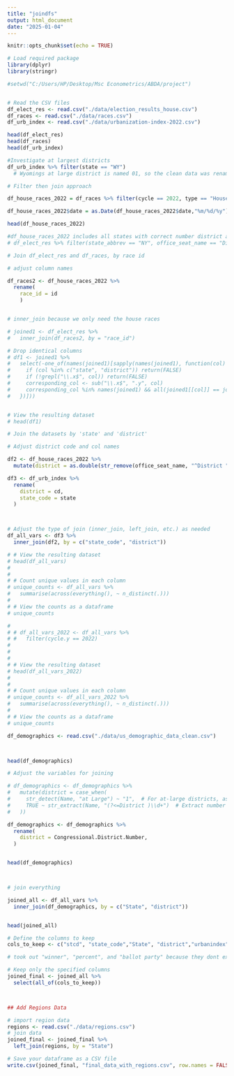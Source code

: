 ```yaml
---
title: "joindfs"
output: html_document
date: "2025-01-04"
---
```


```r
knitr::opts_chunk$set(echo = TRUE)
```

```r
# Load required package
library(dplyr)
library(stringr)
```


```r
#setwd("C:/Users/HP/Desktop/Msc Econometrics/ABDA/project")


# Read the CSV files
df_elect_res <- read.csv("./data/election_results_house.csv")
df_races <- read.csv("./data/races.csv")
df_urb_index <- read.csv("./data/urbanization-index-2022.csv")

head(df_elect_res)
head(df_races)
head(df_urb_index)

```

```r
#Investigate at largest districts 
df_urb_index %>% filter(state == "WY")
  # Wyomings at large district is named 01, so the clean data was renamed to reflect this 
```
```r
# Filter then join approach 

df_house_races_2022 = df_races %>% filter(cycle == 2022, type == "HouseRace",stage == "general" | stage == "runoff", special == "false") 

df_house_races_2022$date = as.Date(df_house_races_2022$date,"%m/%d/%y")

head(df_house_races_2022) 

#df_house_races_2022 includes all states with correct number district and puerto rico 
# df_elect_res %>% filter(state_abbrev == "NY", office_seat_name == "District 19", cycle == "2022") # test for ny
```



```r
# Join df_elect_res and df_races, by race id

# adjust column names

df_races2 <- df_house_races_2022 %>% 
  rename(
    race_id = id 
    )


# inner_join because we only need the house races

# joined1 <- df_elect_res %>%
#   inner_join(df_races2, by = "race_id")

# Drop identical columns
# df1 <- joined1 %>%
#   select(-one_of(names(joined1)[sapply(names(joined1), function(col) {
#     if (col %in% c("state", "district")) return(FALSE)
#     if (!grepl("\\.x$", col)) return(FALSE)
#     corresponding_col <- sub("\\.x$", ".y", col)
#     corresponding_col %in% names(joined1) && all(joined1[[col]] == joined1[[corresponding_col]], na.rm = TRUE)
#   })]))


# View the resulting dataset
# head(df1)

```



```r

# Join the datasets by 'state' and 'district'

# Adjust district code and col names

df2 <- df_house_races_2022 %>%
  mutate(district = as.double(str_remove(office_seat_name, "^District ")), state_code = state_abbrev) 

df3 <- df_urb_index %>%
  rename(
    district = cd,
    state_code = state
  )



# Adjust the type of join (inner_join, left_join, etc.) as needed
df_all_vars <- df3 %>%
  inner_join(df2, by = c("state_code", "district")) 

# # View the resulting dataset
# head(df_all_vars)
# 
# 
# # Count unique values in each column
# unique_counts <- df_all_vars %>%
#   summarise(across(everything(), ~ n_distinct(.)))
# 
# # View the counts as a dataframe
# unique_counts


```


```r


# 
# # df_all_vars_2022 <- df_all_vars %>%
# #   filter(cycle.y == 2022)
# 
# 
# 
# # View the resulting dataset
# head(df_all_vars_2022)
# 
# 
# # Count unique values in each column
# unique_counts <- df_all_vars_2022 %>%
#   summarise(across(everything(), ~ n_distinct(.)))
# 
# # View the counts as a dataframe
# unique_counts


```



```r

df_demographics <- read.csv("./data/us_demographic_data_clean.csv")



head(df_demographics)

# Adjust the variables for joining

# df_demographics <- df_demographics %>%
#   mutate(district = case_when(
#     str_detect(Name, "at Large") ~ "1",  # For at-large districts, assign "1"
#     TRUE ~ str_extract(Name, "(?<=District )\\d+")  # Extract number after "District"
#   ))

df_demographics <- df_demographics %>%
  rename(
    district = Congressional.District.Number,
  )


head(df_demographics)




```


```r

# join everything

joined_all <- df_all_vars %>%
  inner_join(df_demographics, by = c("State", "district")) 


head(joined_all)

```


```r

# Define the columns to keep
cols_to_keep <- c("stcd", "state_code","State", "district","urbanindex","grouping","incumbent_party", "Winning.party","Total.Population", "Percentage.Women", "Median.Household.Income", "Mean.Household.Income", "Median.Age", "Percentage.Retirees..65..", "Percentage.Bachelors.Degree.in.Population.over.25", "Unemployment.Rate..16.and.over.")

# took out "winner", "percent", and "ballot party" because they dont exist wihtout the results 

# Keep only the specified columns
joined_final <- joined_all %>%
  select(all_of(cols_to_keep))




```

```r
## Add Regions Data 

# import region data 
regions <- read.csv("./data/regions.csv")
# join data 
joined_final <- joined_final %>%
  left_join(regions, by = "State") 
```


```r
# Save your dataframe as a CSV file
write.csv(joined_final, "final_data_with_regions.csv", row.names = FALSE)

```



```r

```







